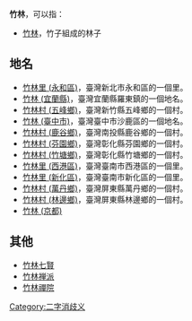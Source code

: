 '''竹林'''，可以指：
*[[竹林|竹林]]，竹子組成的林子
==地名==
*[[竹林里_(永和區)|竹林里 (永和區)]]，臺灣新北市永和區的一個里。
*[[竹林_(宜蘭縣)|竹林 (宜蘭縣)]]，臺灣宜蘭縣羅東鎮的一個地名。
*[[竹林村_(五峰鄉)|竹林村 (五峰鄉)]]，臺灣新竹縣五峰鄉的一個村。
*[[竹林_(臺中市)|竹林 (臺中市)]]，臺灣臺中市沙鹿區的一個地名。
*[[竹林村_(鹿谷鄉)|竹林村 (鹿谷鄉)]]，臺灣南投縣鹿谷鄉的一個村。
*[[竹林村_(芬園鄉)|竹林村 (芬園鄉)]]，臺灣彰化縣芬園鄉的一個村。
*[[竹林村_(竹塘鄉)|竹林村 (竹塘鄉)]]，臺灣彰化縣竹塘鄉的一個村。
*[[竹林里_(西港區)|竹林里 (西港區)]]，臺灣臺南市西港區的一個里。
*[[竹林里_(新化區)|竹林里 (新化區)]]，臺灣臺南市新化區的一個里。
*[[竹林村_(萬丹鄉)|竹林村 (萬丹鄉)]]，臺灣屏東縣萬丹鄉的一個村。
*[[竹林村_(林邊鄉)|竹林村 (林邊鄉)]]，臺灣屏東縣林邊鄉的一個村。
*[[竹林_(京都)|竹林 (京都)]]

==其他==
*[[竹林七賢|竹林七賢]]
*[[竹林禅派|竹林禅派]]
*[[竹林禪院|竹林禪院]]

{{disambig}}
[[Category:二字消歧义|Category:二字消歧义]]